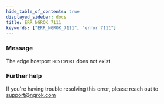 ```yaml
---
hide_table_of_contents: true
displayed_sidebar: docs
title: ERR_NGROK_7111
keywords: ["ERR_NGROK_7111", "error 7111"]
---
```


### Message

The edge hostport `HOST`:`PORT` does not exist.

### Further help

If you're having trouble resolving this error, please reach out to [support@ngrok.com](mailto:support@ngrok.com?subject=Help%20with%20ERR_NGROK_7111)
